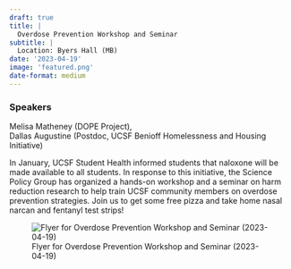 ```yaml
---
draft: true 
title: |
  Overdose Prevention Workshop and Seminar
subtitle: |
  Location: Byers Hall (MB)
date: '2023-04-19'
image: 'featured.png'
date-format: medium 
---
```



### Speakers  
Melisa Matheney (DOPE Project),  
Dallas Augustine (Postdoc, UCSF Benioff Homelessness and Housing Initiative)

In January, UCSF Student Health informed students that naloxone will be made available to all students. In response to this initiative, the Science Policy Group has organized a hands-on workshop and a seminar on harm reduction research to help train UCSF community members on overdose prevention strategies. Join us to get some free pizza and take home nasal narcan and fentanyl test strips!

![Flyer for Overdose Prevention Workshop and Seminar (2023-04-19)](featured.png){.lightbox}
